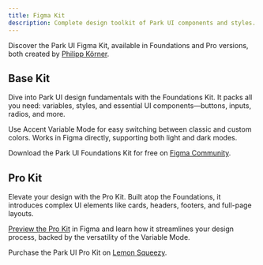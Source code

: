 ```yaml
---
title: Figma Kit
description: Complete design toolkit of Park UI components and styles.
---
```


Discover the Park UI Figma Kit, available in Foundations and Pro versions, both created by [Philipp Körner](https://twitter.com/Brainsandpixels).

## Base Kit

<FigmaKitPreview variant="foundation" />

Dive into Park UI design fundamentals with the Foundations Kit. It packs all you need: variables, styles, and essential UI components—buttons, inputs, radios, and more.

Use Accent Variable Mode for easy switching between classic and custom colors. Works in Figma directly, supporting both light and dark modes.

Download the Park UI Foundations Kit for free on [Figma Community](https://www.figma.com/community/file/1268615283036362769).

## Pro Kit

<FigmaKitPreview variant="pro" />

Elevate your design with the Pro Kit. Built atop the Foundations, it introduces complex UI elements like cards, headers, footers, and full-page layouts.

[Preview the Pro Kit](https://www.figma.com/file/wN70u2btZ6uKVxFJ8UPXvy) in Figma and learn how it streamlines your design process, backed by the versatility of the Variable Mode.

Purchase the Park UI Pro Kit on [Lemon Squeezy](https://park-ui.lemonsqueezy.com/checkout/buy/777d437e-c26e-4fe5-92ff-8cbb233ea4e7?discount=0&aff=2GK61).